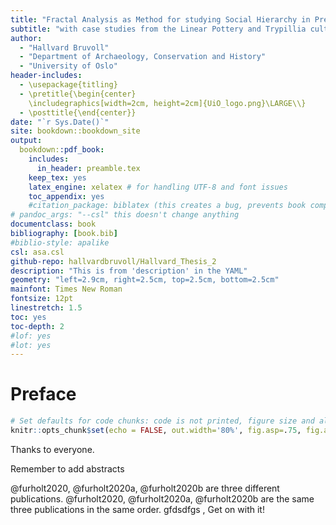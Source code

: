 ```yaml
---
title: "Fractal Analysis as Method for studying Social Hierarchy in Prehistoric Settlement Plans"
subtitle: "with case studies from the Linear Pottery and Trypillia cultures (5.500 - 3.500 cal. BCE)"
author: 
  - "Hallvard Bruvoll"
  - "Department of Archaeology, Conservation and History"
  - "University of Oslo"
header-includes:
  - \usepackage{titling}
  - \pretitle{\begin{center}
    \includegraphics[width=2cm, height=2cm]{UiO_logo.png}\LARGE\\}
  - \posttitle{\end{center}}
date: "`r Sys.Date()`"
site: bookdown::bookdown_site
output: 
  bookdown::pdf_book:
    includes:
      in_header: preamble.tex
    keep_tex: yes
    latex_engine: xelatex # for handling UTF-8 and font issues
    toc_appendix: yes
    #citation_package: biblatex (this creates a bug, prevents book compliation)
# pandoc_args: "--csl" this doesn't change anything
documentclass: book
bibliography: [book.bib]
#biblio-style: apalike
csl: asa.csl
github-repo: hallvardbruvoll/Hallvard_Thesis_2
description: "This is from 'description' in the YAML"
geometry: "left=2.9cm, right=2.5cm, top=2.5cm, bottom=2.5cm"
mainfont: Times New Roman
fontsize: 12pt
linestretch: 1.5
toc: yes
toc-depth: 2
#lof: yes
#lot: yes
---
```


# Preface {.unnumbered}

```r
# Set defaults for code chunks: code is not printed, figure size and alignment
knitr::opts_chunk$set(echo = FALSE, out.width='80%', fig.asp=.75, fig.align='center', dev = "cairo_pdf")
```

Thanks to everyone.

Remember to add abstracts

@furholt2020, @furholt2020a, @furholt2020b are three different publications. @furholt2020, @furholt2020a, @furholt2020b are the same three publications in the same order. gfdsdfgs , Get on with it!
